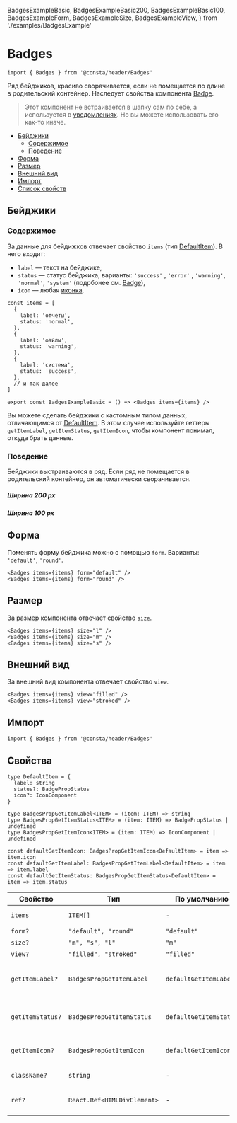   BadgesExampleBasic,
  BadgesExampleBasic200,
  BadgesExampleBasic100,
  BadgesExampleForm,
  BadgesExampleSize,
  BadgesExampleView,
} from './examples/BadgesExample'

# Badges

```tsx
import { Badges } from '@consta/header/Badges'
```

Ряд бейджиков, красиво сворачивается, если не помещается по длине в родительский контейнер. Наследует свойства компонента [Badge](http://uikit.consta.design/?path=/docs/components-badge--playground).

<BadgesExampleBasic />

> Этот компонент не встраивается в шапку сам по себе, а используется в [уведомлениях](?path=/docs/components-notifications--playground). Но вы можете использовать его как-то иначе.

- [Бейджики](#бейджики)
  - [Содержимое](#содержимое)
  - [Поведение](#поведение)
- [Форма](#форма)
- [Размер](#размер)
- [Внешний вид](#внешний-вид)
- [Импорт](#импорт)
- [Список свойств](#свойства)

## Бейджики

### Содержимое

За данные для бейдижков отвечает свойство `items` (тип [DefaultItem](#свойства)). В него входит:

- `label` — текст на бейджике,
- `status` — статус бейджика, варианты: `'success'` , `'error'` , `'warning'`, `'normal'`, `'system'` (подрбонее см. [Badge](http://uikit.consta.design/?path=/docs/components-badge--playground)),
- `icon` — любая [иконка](http://uikit.consta.design/?path=/story/components-icons--playground).

```tsx
const items = [
  {
    label: 'отчеты',
    status: 'normal',
  },
  {
    label: 'файлы',
    status: 'warning',
  },
  {
    label: 'система',
    status: 'success',
  },
  // и так далее
]

export const BadgesExampleBasic = () => <Badges items={items} />
```

<BadgesExampleBasic />

Вы можете сделать бейджики с кастомным типом данных, отличающимся от [DefaultItem](#свойства).
В этом случае используйте геттеры `getItemLabel`, `getItemStatus`, `getItemIcon`,
чтобы компонент понимал, откуда брать данные.

### Поведение

Бейджики выстраиваются в ряд. Если ряд не помещается в родительский контейнер, он автоматически сворачивается.

##### Ширина 200 px

<BadgesExampleBasic200 />

##### Ширина 100 px

<BadgesExampleBasic100 />

## Форма

Поменять форму бейджика можно с помощью `form`. Варианты: `'default'`, `'round'`.

```tsx
<Badges items={items} form="default" />
<Badges items={items} form="round" />
```

<BadgesExampleForm />

## Размер

За размер компонента отвечает свойство `size`.

```tsx
<Badges items={items} size="l" />
<Badges items={items} size="m" />
<Badges items={items} size="s" />
```

<BadgesExampleSize />

## Внешний вид

За внешний вид компонента отвечает свойство `view`.

```tsx
<Badges items={items} view="filled" />
<Badges items={items} view="stroked" />

```

<BadgesExampleView />

## Импорт

```tsx
import { Badges } from '@consta/header/Badges'
```

## Свойства

```tsx
type DefaultItem = {
  label: string
  status?: BadgePropStatus
  icon?: IconComponent
}

type BadgesPropGetItemLabel<ITEM> = (item: ITEM) => string
type BadgesPropGetItemStatus<ITEM> = (item: ITEM) => BadgePropStatus | undefined
type BadgesPropGetItemIcon<ITEM> = (item: ITEM) => IconComponent | undefined

const defaultGetItemIcon: BadgesPropGetItemIcon<DefaultItem> = item => item.icon
const defaultGetItemLabel: BadgesPropGetItemLabel<DefaultItem> = item => item.label
const defaultGetItemStatus: BadgesPropGetItemStatus<DefaultItem> = item => item.status
```

| Свойство         | Тип                         | По умолчанию           | Описание                                  |
| ---------------- | --------------------------- | ---------------------- | ----------------------------------------- |
| `items`          | `ITEM[]`                    | -                      | Данные для бейджиков                      |
| `form?`          | `"default", "round"`        | `"default"`            | Форма                                     |
| `size?`          | `"m", "s", "l"`             | `"m"`                  | Размер                                    |
| `view?`          | `"filled", "stroked"`       | `"filled"`             | Вид                                       |
| `getItemLabel?`  | `BadgesPropGetItemLabel`    | `defaultGetItemLabel`  | Функция для определения названия элемента |
| `getItemStatus?` | `BadgesPropGetItemStatus`   | `defaultGetItemStatus` | Функция для определения статуса элемента  |
| `getItemIcon?`   | `BadgesPropGetItemIcon`     | `defaultGetItemIcon`   | Функция для определения иконки элемента   |
| `className?`     | `string`                    | -                      | Дополнительный CSS-класс                  |
| `ref?`           | `React.Ref<HTMLDivElement>` | -                      | Ссылка на корневой DOM-элемент            |
